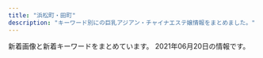 ```yaml
---
title: "浜松町・田町"
description: "キーワード別にの巨乳アジアン・チャイナエステ嬢情報をまとめました。"
---
```


新着画像と新着キーワードをまとめています。
2021年06月20日の情報です。

<DmmAffiliateIns />
<KeywordTable
  shops={
    [
    {
        "name": "\u672a\u6765",
        "url": "http://kokoro-spa.info/",
        "img_links": [
            "http://kokoro-spa.info/img/shop/no-pic.jpg",
            "http://kokoro-spa.info/img/ttl_info.png",
            "http://kokoro-spa.info/img/qrcode.png",
            "http://kokoro-spa.info/img/slider/2.jpg",
            "http://kokoro-spa.info/img/shop/kanban.jpg",
            "http://kokoro-spa.info/img/pickup.jpg",
            "http://kokoro-spa.info/img/ttl_news.png"
        ],
        "keywords": {},
        "station": "JR\u65b0\u6a4b\u99c5\u70cf\u68ee\u53e3"
    },
    {
        "img_links": [
            "http://www.shiawasenojikan.esjp.info/files/009-03.jpg",
            "http://www.shiawasenojikan.esjp.info/images/news.jpg",
            "http://www.shiawasenojikan.esjp.info/files/001-03.jpg",
            "http://www.shiawasenojikan.esjp.info/files/003.jpg",
            "http://www.shiawasenojikan.esjp.info/files/010.jpg",
            "http://www.shiawasenojikan.esjp.info/files/003-03.jpg",
            "http://www.shiawasenojikan.esjp.info/files/010-02.jpg",
            "http://www.shiawasenojikan.esjp.info/images/tel.jpg",
            "http://www.shiawasenojikan.esjp.info/files/001.jpg",
            "http://www.shiawasenojikan.esjp.info/images/head.jpg",
            "http://www.shiawasenojikan.esjp.info/images/interior_t.jpg",
            "http://www.shiawasenojikan.esjp.info/files/003-02.jpg",
            "http://www.shiawasenojikan.esjp.info/files/010-03.jpg",
            "http://www.shiawasenojikan.esjp.info/files/001-02.jpg",
            "http://www.shiawasenojikan.esjp.info/images/mobile.jpg",
            "http://www.shiawasenojikan.esjp.info/images/sys3.jpg",
            "http://www.shiawasenojikan.esjp.info/images/link_t.jpg",
            "http://www.shiawasenojikan.esjp.info/files/015.jpg",
            "http://www.shiawasenojikan.esjp.info/files/009.jpg",
            "http://www.shiawasenojikan.esjp.info/files/009-02.jpg",
            "http://www.shiawasenojikan.esjp.info/images/staff_t.jpg",
            "http://www.shiawasenojikan.esjp.info/images/int2.jpg",
            "http://www.shiawasenojikan.esjp.info/files/015-03.jpg",
            "http://www.shiawasenojikan.esjp.info/files/015-02.jpg"
        ],
        "keywords": {
            "86": 1,
            "87": 3,
            "D": 5,
            "88": 1
        },
        "station": "JR\u65b0\u6a4b\u99c5\u65e5\u6bd4\u8c37\u53e3",
        "url": "http://www.shiawasenojikan.esjp.info/",
        "name": "\u5e78\u305b\u306e\u6642\u9593"
    },
    {
        "img_links": [
            "http://www.momigoku.mensest.com/files/006-02.jpg",
            "http://www.momigoku.mensest.com/files/003-03.jpg",
            "http://www.momigoku.mensest.com/files/006.jpg",
            "http://www.momigoku.mensest.com/files/003-02.jpg",
            "http://www.momigoku.mensest.com/files/002-03.jpg",
            "http://www.momigoku.mensest.com/photo_news/upimg/8319560bd95f8c3e68_0.jpg",
            "http://www.momigoku.mensest.com/files/004-02.jpg",
            "http://www.momigoku.mensest.com/files/007-02.jpg",
            "http://www.momigoku.mensest.com/files/005.jpg",
            "http://www.momigoku.mensest.com/photo_news/upimg/3223360c02f1517deb_0.jpg",
            "http://www.momigoku.mensest.com/files/007-03.jpg",
            "http://www.momigoku.mensest.com/images/line.png",
            "http://www.momigoku.mensest.com/files/004.jpg",
            "http://www.momigoku.mensest.com/images/mobile.jpg",
            "http://www.momigoku.mensest.com/files/001-03.jpg",
            "http://www.momigoku.mensest.com/images/r3.jpg",
            "http://www.momigoku.mensest.com/files/005-02.jpg",
            "http://www.momigoku.mensest.com/files/001-02.jpg",
            "http://www.momigoku.mensest.com/files/001.jpg",
            "http://www.momigoku.mensest.com/files/003.jpg",
            "http://www.momigoku.mensest.com/files/004-03.jpg",
            "http://www.momigoku.mensest.com/files/006-03.jpg",
            "http://www.momigoku.mensest.com/files/005-03.jpg",
            "http://www.momigoku.mensest.com/files/002-02.jpg",
            "http://www.momigoku.mensest.com/files/007.jpg",
            "http://www.momigoku.mensest.com/files/002.jpg"
        ],
        "url": "http://www.momigoku.mensest.com/",
        "name": "\u3082\u307f\u6975",
        "keywords": {
            "C": 19,
            "E": 4,
            "87": 28,
            "D": 20,
            "\u30bb\u30af\u30b7\u30fc": 3
        },
        "station": "JR\u65b0\u6a4b\u99c5\u70cf\u68ee\u53e3"
    },
    {
        "name": "\u30ab\u30b5\u30d6\u30e9\u30f3\u30ab",
        "img_links": [
            "http://romantic-est.info/img/cg061.jpg",
            "http://romantic-est.info/img/line1.jpg",
            "http://romantic-est.info/img/cg07.jpg",
            "http://romantic-est.info/img/cg111.jpg",
            "http://romantic-est.info/img/cg11.jpg",
            "http://romantic-est.info/img/cg06.jpg",
            "http://romantic-est.info/link/menlog.jpg",
            "http://romantic-est.info/img/cg03.jpg",
            "http://romantic-est.info/img/topimg.jpg",
            "http://romantic-est.info/img/r3.jpg",
            "http://romantic-est.info/img/r2.jpg",
            "http://romantic-est.info/img/kan.jpg",
            "http://romantic-est.info/img/cg031.jpg",
            "http://romantic-est.info/img/topimg1.jpg",
            "https://www.est-tatsujin.jp/theme/esthe_no_tatsujin_front/banner/estbnr_s2_200x40.jpg",
            "http://romantic-est.info/img/cg091.jpg",
            "http://romantic-est.info/img/r5.jpg",
            "http://romantic-est.info/img/cg071.jpg",
            "http://romantic-est.info/img/cg09.jpg",
            "https://s-este.jp/img/common/freebanner/200_40.png",
            "http://romantic-est.info/img/line.jpg",
            "http://romantic-est.info/img/r1.jpg",
            "http://romantic-est.info/img/r4.jpg"
        ],
        "station": "\u5185\u5e78\u753a\u99c5A3",
        "url": "http://romantic-est.info/",
        "keywords": {}
    },
    {
        "station": "JR\u65b0\u6a4b\u99c5\u70cf\u68ee\u53e3",
        "url": "https://aroma-queen.work/",
        "name": "Aroma Coco8",
        "img_links": [
            "https://aroma-queen.work/images/st/st_ai.jpg",
            "https://aroma-queen.work/images/st/st_hana_1.jpg",
            "https://aroma-queen.work/images/st/st_nan.jpg",
            "https://aroma-queen.work/images/st/st_10_1.jpg",
            "https://aroma-queen.work/images/st/st_5_1.jpg",
            "https://aroma-queen.work/images/st/st_pink_3.jpg",
            "https://aroma-queen.work/images/st/st_ryuu_2.jpg",
            "https://aroma-queen.work/images/st/st_joy.jpg",
            "https://aroma-queen.work/images/st/st_angel_3.jpg",
            "https://aroma-queen.work/images/st/st_emi_1.jpg",
            "https://aroma-queen.work/images/st/st_kou2.jpg",
            "https://aroma-queen.work/images/st/st_nana.jpg",
            "https://aroma-queen.work/images/st/st_nami_1.jpg",
            "https://aroma-queen.work/images/st/st_lucy_3.jpg",
            "https://aroma-queen.work/images/st/st_rei_2.jpg",
            "https://aroma-queen.work/images/st/st_13.jpg",
            "https://aroma-queen.work/images/st/st_rinda_2.jpg",
            "https://aroma-queen.work/images/st/st_mirror_2.jpg",
            "https://aroma-queen.work/images/st/st_koko_1.jpg",
            "https://aroma-queen.work/images/st/st_hana_2.jpg",
            "https://aroma-queen.work/images/top_campaign_spring.jpg",
            "https://aroma-queen.work/images/st/st_four1.jpg",
            "https://aroma-queen.work/images/st/st_maisy.jpg",
            "https://aroma-queen.work/images/st/st_angel_2.jpg",
            "https://aroma-queen.work/images/st/st_19.jpg",
            "https://aroma-queen.work/images/st/st_hara3.jpg",
            "https://aroma-queen.work/images/st/st_maya_1.jpg",
            "https://aroma-queen.work/images/st/st_jerry.jpg",
            "https://aroma-queen.work/images/st/st_rei_3.jpg",
            "https://aroma-queen.work/images/st/st_saya_2.jpg",
            "https://aroma-queen.work/images/st/st_ou_3.jpg",
            "https://aroma-queen.work/images/st/st_aiko_1.jpg",
            "https://aroma-queen.work/images/st/st_dan_1.jpg",
            "https://aroma-queen.work/images/top_campaign_dec.jpg",
            "https://aroma-queen.work/images/st/st_aigo.jpg",
            "https://aroma-queen.work/images/st/st_cindy.jpg",
            "https://aroma-queen.work/images/st/st_koko.jpg",
            "https://aroma-queen.work/images/st/st_bibi_1.jpg",
            "https://aroma-queen.work/images/st/st_kaori_1.jpg",
            "https://aroma-queen.work/images/st/st_mayumi_1.jpg",
            "https://aroma-queen.work/images/st/st_yuri.jpg",
            "https://aroma-queen.work/images/st/st_10_2.jpg",
            "https://aroma-queen.work/images/st/st_dan_2.jpg",
            "https://aroma-queen.work/images/st/st_risa_1.jpg",
            "https://aroma-queen.work/images/st/st_mirror_3.jpg",
            "https://aroma-queen.work/images/st/st_kaori_2.jpg",
            "https://aroma-queen.work/images/st/st_joy_2.jpg",
            "https://aroma-queen.work/images/st/st_miki.jpg",
            "https://aroma-queen.work/images/st/st_kiki2.jpg",
            "https://aroma-queen.work/images/st/st_jasmine_1.jpg",
            "https://aroma-queen.work/images/st/st_kiki_1.jpg",
            "https://aroma-queen.work/images/st/st_sayuri_1.jpg",
            "https://aroma-queen.work/images/st/st_coco_1.jpg",
            "https://aroma-queen.work/images/st/st_sakura_1.jpg",
            "https://aroma-queen.work/images/st/st_emi.jpg",
            "https://aroma-queen.work/images/st/st_nana_1.jpg",
            "https://aroma-queen.work/images/st/st_rena_2.jpg",
            "https://aroma-queen.work/images/st/st_22.jpg",
            "https://aroma-queen.work/images/st/st_cake_1.jpg",
            "https://aroma-queen.work/images/st/st_joy_1.jpg",
            "https://aroma-queen.work/images/st/st_shizuka_1.jpg",
            "https://aroma-queen.work/images/st/st_nina_3.jpg",
            "https://aroma-queen.work/images/st/st_ami_2.jpg",
            "https://aroma-queen.work/images/st/st_bibi.jpg",
            "https://aroma-queen.work/images/st/st_yuri_3.jpg",
            "https://aroma-queen.work/images/st/st_ai1.jpg",
            "https://aroma-queen.work/images/st/st_18.jpg",
            "https://aroma-queen.work/images/st/st_aiko_2.jpg",
            "https://aroma-queen.work/images/st/st_kou1.jpg",
            "https://aroma-queen.work/images/week_campaign.jpg",
            "https://aroma-queen.work/images/st/st_chiba_2.jpg",
            "https://aroma-queen.work/images/st/st_16_1.jpg",
            "https://aroma-queen.work/images/st/st_mimi_1.jpg",
            "https://aroma-queen.work/images/top.png",
            "https://aroma-queen.work/images/st/st_chiba_1.jpg",
            "https://aroma-queen.work/images/st/st_nanako.jpg",
            "https://aroma-queen.work/images/st/st_17.jpg",
            "https://aroma-queen.work/images/st/st_pink_1.jpg",
            "https://aroma-queen.work/images/st/st_jj_1.jpg",
            "https://aroma-queen.work/images/st/st_party_2.jpg",
            "https://aroma-queen.work/images/st/st_pink_2.jpg",
            "https://aroma-queen.work/images/st/st_gei.jpg",
            "https://aroma-queen.work/images/st/st_koy_2.jpg",
            "https://aroma-queen.work/images/st/st_rinda_6.jpg",
            "https://aroma-queen.work/images/st/st_huxa.jpg",
            "https://aroma-queen.work/images/st/st_14_1.jpg",
            "https://aroma-queen.work/images/st/st_kei.jpg",
            "https://aroma-queen.work/images/st/st_min_2.jpg",
            "https://aroma-queen.work/images/st/st_25.jpg",
            "https://aroma-queen.work/images/st/st_anan.jpg",
            "https://aroma-queen.work/images/st/st_mayumi_2.jpg",
            "https://aroma-queen.work/images/st/st_nuna.jpg",
            "https://aroma-queen.work/images/st/st_honey_1.jpg",
            "https://aroma-queen.work/images/st/st_eri.jpg",
            "https://aroma-queen.work/images/st/st_minto_1.jpg",
            "https://aroma-queen.work/images/st/st_mai_1.jpg",
            "https://aroma-queen.work/images/st/st_rei.jpg",
            "https://aroma-queen.work/images/top2.png",
            "https://aroma-queen.work/images/st/st_nuna3.jpg",
            "https://aroma-queen.work/images/st/st_min_4.jpg",
            "https://aroma-queen.work/images/st/st_yumi.jpg",
            "https://aroma-queen.work/images/st/st_yuyu.jpg",
            "https://aroma-queen.work/images/st/st_aya_1.jpg",
            "https://aroma-queen.work/images/st/st_sofea_2.jpg",
            "https://aroma-queen.work/images/st/st_7_1.jpg",
            "https://aroma-queen.work/images/st/st_aya.jpg",
            "https://aroma-queen.work/images/st/st_.jpg",
            "https://aroma-queen.work/images/st/st_saya_1.jpg",
            "https://aroma-queen.work/images/st/st_get_3.jpg",
            "https://aroma-queen.work/images/st/st_21.jpg",
            "https://aroma-queen.work/images/st/st_ou_1.jpg",
            "https://aroma-queen.work/images/st/st_ai_1.jpg",
            "https://aroma-queen.work/images/st/st_hara.jpg",
            "https://aroma-queen.work/images/st/st_20.jpg",
            "https://aroma-queen.work/images/st/st_rinda_1.jpg",
            "https://aroma-queen.work/images/st/st_chiba_4.jpg",
            "https://aroma-queen.work/images/st/st_bibi_2.jpg",
            "https://aroma-queen.work/images/st/st_nori.jpg",
            "https://aroma-queen.work/images/st/st_saya_0.jpg",
            "https://aroma-queen.work/images/st/st_yuri_2.jpg"
        ],
        "keywords": {
            "\u4e73": 5,
            "F": 2,
            "\u30bb\u30af\u30b7\u30fc": 2,
            "E": 13,
            "\u80f8": 4,
            "D": 10
        }
    },
    {
        "station": "JR\u7530\u753a\u99c5\u6771\u53e3",
        "img_links": [
            "http://www.k-harunoie.info/imge/p-5.jpg",
            "http://www.k-harunoie.info/imge/service1.jpg",
            "http://www.k-harunoie.info/imge/service3.jpg",
            "http://www.k-harunoie.info/imge/ta.png",
            "http://www.k-harunoie.info/imge/s1.png",
            "http://www.k-harunoie.info/imge/p-2.jpg",
            "http://www.k-harunoie.info/imge/p-4.jpg",
            "http://www.k-harunoie.info/imge/interior_t.jpg",
            "http://www.k-harunoie.info/imge/s0.png",
            "http://www.k-harunoie.info/imge/p-1.jpg",
            "http://www.k-harunoie.info/imge/service2.jpg",
            "http://www.k-harunoie.info/imge/tel.png",
            "http://www.k-harunoie.info/imge/int2.png",
            "http://www.k-harunoie.info/imge/botton.jpg",
            "http://www.k-harunoie.info/imge/staff_t.jpg",
            "http://www.k-harunoie.info/imge/sys.png"
        ],
        "name": "\u6625\u306e\u5bb6",
        "keywords": {},
        "url": "http://www.k-harunoie.info/"
    },
    {
        "station": "JR\u6d5c\u677e\u753a\u99c5\u5357\u53e3",
        "img_links": [
            "http://www.es-tokyo.link/images/28.jpg",
            "http://www.es-tokyo.link/images/news.jpg",
            "http://www.es-tokyo.link/img/erin1.jpg",
            "http://www.es-tokyo.link/img/minami1.jpg",
            "http://www.es-tokyo.link/images/sys2.jpg",
            "http://www.es-tokyo.link/img/izumi2.jpg",
            "http://www.es-tokyo.link/images/25.jpg",
            "http://www.es-tokyo.link/images/head.jpg",
            "http://www.es-tokyo.link/images/int2.jpg",
            "http://www.es-tokyo.link/img/emili1.jpg",
            "http://www.es-tokyo.link/images/newface.jpg",
            "http://www.es-tokyo.link/images/31.jpg",
            "http://www.es-tokyo.link/images/b2.jpg",
            "http://www.es-tokyo.link/images/27.jpg",
            "http://www.es-tokyo.link/images/22.jpg",
            "http://www.es-tokyo.link/img/mayu1.jpg",
            "http://www.es-tokyo.link/images/24.jpg",
            "http://www.es-tokyo.link/img/ami1.jpg",
            "http://www.es-tokyo.link/img/erin2.jpg",
            "http://www.es-tokyo.link/img/miwa1.jpg",
            "http://www.es-tokyo.link/img/izumi1.jpg",
            "http://www.es-tokyo.link/img/momoko1.jpg",
            "http://www.es-tokyo.link/images/mobile.jpg",
            "http://www.es-tokyo.link/images/interior_t.jpg",
            "http://www.es-tokyo.link/images/int1.jpg",
            "http://www.es-tokyo.link/img/rin1.jpg",
            "http://www.es-tokyo.link/images/9.jpg",
            "http://www.es-tokyo.link/img/naomi1.jpg",
            "http://www.es-tokyo.link/images/b1.jpg",
            "http://www.es-tokyo.link/images/b3.jpg",
            "http://www.es-tokyo.link/images/32.jpg",
            "http://www.es-tokyo.link/images/tel.jpg",
            "http://www.es-tokyo.link/img/hikari1.jpg",
            "http://www.es-tokyo.link/images/30.jpg",
            "http://www.es-tokyo.link/images/19.jpg",
            "http://www.es-tokyo.link/images/5.jpg",
            "http://www.es-tokyo.link/images/20.jpg",
            "http://www.es-tokyo.link/img/yui1.jpg",
            "http://www.es-tokyo.link/img/kaori1.jpg",
            "http://www.es-tokyo.link/img/minami2.jpg",
            "http://www.es-tokyo.link/images/staff_t.jpg",
            "http://www.es-tokyo.link/images/sys1.jpg",
            "http://www.es-tokyo.link/img/suzu1.jpg",
            "http://www.es-tokyo.link/images/s1.png",
            "http://www.es-tokyo.link/images/23.jpg",
            "http://www.es-tokyo.link/images/3.jpg"
        ],
        "name": "Pandora*\u30d1\u30f3\u30c9\u30e9",
        "url": "http://www.es-tokyo.link",
        "keywords": {}
    },
    {
        "url": "http://shiawase.mssg.jp/",
        "station": "JR\u7530\u753a\u99c5\u897f\u53e3",
        "name": "\u3057\u3042\u308f\u305b\uff5eSHIAWASE\uff5e",
        "keywords": {},
        "img_links": [
            "http://shiawase.mssg.jp/images/gallery/gallery_104.jpg",
            "http://shiawase.mssg.jp/images/system/syatem_303.jpg",
            "http://shiawase.mssg.jp/images/top/top_05.jpg",
            "http://shiawase.mssg.jp/images/staff_one/staff_one_08.png",
            "http://shiawase.mssg.jp/images/home/index_qup.jpg",
            "http://shiawase.mssg.jp/images/gallery/gallery_102.jpg",
            "http://shiawase.mssg.jp/images/staff/sta_0z8.jpg",
            "http://shiawase.mssg.jp/images/staff/staff_top.jpg",
            "http://shiawase.mssg.jp/images/staff/sta_010.jpg",
            "http://shiawase.mssg.jp/images/top/top_02.jpg",
            "http://shiawase.mssg.jp/images/staff_one/staff_one_05.jpg",
            "http://shiawase.mssg.jp/images/gallery/gallery_404.jpg",
            "http://shiawase.mssg.jp/images/staff_image/staff_d010a.jpg",
            "http://shiawase.mssg.jp/images/top/top_01.jpg",
            "http://shiawase.mssg.jp/images/staff_one/staff_one_07.png",
            "http://shiawase.mssg.jp/images/home/top_qp.jpg",
            "http://shiawase.mssg.jp/images/staff_one/staff_one_03.jpg",
            "http://shiawase.mssg.jp/images/staff_one/staff_one_top.jpg",
            "http://shiawase.mssg.jp/images/system/syatem_301.jpg",
            "http://shiawase.mssg.jp/images/home/index_page_top.jpg",
            "http://shiawase.mssg.jp/images/system/syatem_302.jpg",
            "http://shiawase.mssg.jp/images/gallery/gallery_402.jpg",
            "http://shiawase.mssg.jp/images/home/QR.png",
            "http://shiawase.mssg.jp/images/gallery/gallery_401.jpg",
            "http://shiawase.mssg.jp/images/gallery/gallery_103.jpg",
            "http://shiawase.mssg.jp/images/top/top_04.jpg",
            "http://shiawase.mssg.jp/images/home/index_04.jpg",
            "http://shiawase.mssg.jp/images/staff_one/staff_one_02.jpg",
            "http://shiawase.mssg.jp/images/staff_one/staff_one_04.jpg",
            "http://shiawase.mssg.jp/images/top/top_03.jpg",
            "http://shiawase.mssg.jp/images/gallery/gallery_403.jpg",
            "http://shiawase.mssg.jp/images/top/top_06.jpg",
            "http://shiawase.mssg.jp/images/staff/sta_021.jpg",
            "http://shiawase.mssg.jp/images/gallery/gallery_top.jpg",
            "http://shiawase.mssg.jp/images/staff_one/staff_one_01.jpg",
            "http://shiawase.mssg.jp/images/top/top_08.png",
            "http://shiawase.mssg.jp/images/gallery/gallery_101.jpg",
            "http://shiawase.mssg.jp/images/gallery/gallery_01.jpg",
            "http://shiawase.mssg.jp/images/staff/sta_04.jpg",
            "http://shiawase.mssg.jp/images/home/index_tel.jpg",
            "http://shiawase.mssg.jp/images/home/index_03.jpg"
        ]
    },
    {
        "url": "http://es-leon.link/",
        "name": "LEON",
        "img_links": [],
        "station": "JR\u65b0\u6a4b\u99c5\u70cf\u68ee\u53e3",
        "keywords": {}
    },
    {
        "station": "JR\u6d5c\u677e\u753a\u99c5\u5317\u53e3",
        "url": "https://hamamatsucho-mensesthe.net/",
        "keywords": {
            "D": 14,
            "C": 4,
            "E": 7
        },
        "name": "SERA",
        "img_links": [
            "https://hamamatsucho-mensesthe.net/staff/top/nao-s1.jpg",
            "https://hamamatsucho-mensesthe.net/icon/twitter.png",
            "https://hamamatsucho-mensesthe.net/wp/wp-content/uploads/2020/02/stand-by.jpg",
            "https://hamamatsucho-mensesthe.net/wp/images/mensesthe.jpg",
            "https://hamamatsucho-mensesthe.net/staff/top/rin-s1.jpg",
            "https://hamamatsucho-mensesthe.net/wp/wp-content/uploads/2021/05/yuki.jpg",
            "https://hamamatsucho-mensesthe.net/wp/images/clear.png",
            "https://hamamatsucho-mensesthe.net/room/room-l6.jpg",
            "https://hamamatsucho-mensesthe.net/icon/facebook.png",
            "https://hamamatsucho-mensesthe.net/room/room-l4.jpg",
            "https://hamamatsucho-mensesthe.net/wp/wp-content/uploads/2019/05/nao-150x150.jpg",
            "https://hamamatsucho-mensesthe.net/wp/wp-content/uploads/2020/02/nana.jpg",
            "https://hamamatsucho-mensesthe.net/wp/wp-content/uploads/2020/01/emi-l1.jpg",
            "https://hamamatsucho-mensesthe.net/wp/icon/line.png",
            "https://hamamatsucho-mensesthe.net/wp/wp-content/uploads/2019/05/rin-150x150.jpg",
            "https://hamamatsucho-mensesthe.net/wp/wp-content/uploads/2020/01/misaki-l2.jpg",
            "https://hamamatsucho-mensesthe.net/wp/icon/google_plus.png",
            "https://hamamatsucho-mensesthe.net/wp/wp-content/uploads/2021/01/yuna.jpg",
            "https://hamamatsucho-mensesthe.net/staff/top/yuna-s1.jpg",
            "https://hamamatsucho-mensesthe.net/icon/line.png",
            "https://hamamatsucho-mensesthe.net/wp/images/top1.jpg",
            "https://hamamatsucho-mensesthe.net/staff/top/mitsuki-s1.jpg",
            "https://hamamatsucho-mensesthe.net/wp/wp-content/uploads/2020/10/aki-150x150.jpg",
            "https://hamamatsucho-mensesthe.net/wp/images/top3.jpg",
            "https://hamamatsucho-mensesthe.net/images/clear.png",
            "https://hamamatsucho-mensesthe.net/wp/icon/twitter.png",
            "https://hamamatsucho-mensesthe.net/wp/wp-content/uploads/2019/07/0677E994-1DBF-4E0E-AB70-7CA5C034B140-150x150.jpeg",
            "https://hamamatsucho-mensesthe.net/wp/wp-content/uploads/2020/01/mitsuki.jpg",
            "https://hamamatsucho-mensesthe.net/images/flower.png",
            "https://hamamatsucho-mensesthe.net/wp/wp-content/uploads/2021/01/yuna-150x150.jpg",
            "https://hamamatsucho-mensesthe.net/wp/wp-content/uploads/2019/10/eri-150x150.jpg",
            "https://hamamatsucho-mensesthe.net/staff/top/yuki-s1.jpg",
            "https://hamamatsucho-mensesthe.net/wp/icon/facebook.png",
            "https://hamamatsucho-mensesthe.net/icon/google_plus.png",
            "https://hamamatsucho-mensesthe.net/staff/top/emi-s1.jpg",
            "https://hamamatsucho-mensesthe.net/room/room-l3.jpg",
            "https://hamamatsucho-mensesthe.net/room/room-l2.jpg",
            "https://hamamatsucho-mensesthe.net/wp/wp-content/uploads/2020/02/1714CAA8-3D57-4009-AB72-F5A8E6B60310.jpeg",
            "https://hamamatsucho-mensesthe.net/wp/wp-content/uploads/2021/05/yuki-s1-150x150.jpg",
            "https://hamamatsucho-mensesthe.net/staff/top/miyu-s1.jpg",
            "https://hamamatsucho-mensesthe.net/staff/top/aki-s1.jpg",
            "https://hamamatsucho-mensesthe.net/wp/images/top2.jpg",
            "https://hamamatsucho-mensesthe.net/images/footer-l.png",
            "https://hamamatsucho-mensesthe.net/link/mens-esthe.png",
            "https://hamamatsucho-mensesthe.net/staff/top/ayaka-s1.jpg",
            "https://hamamatsucho-mensesthe.net/wp/wp-content/uploads/2020/11/urara.jpg",
            "https://hamamatsucho-mensesthe.net/room/room-l5.jpg",
            "https://hamamatsucho-mensesthe.net/images/footer-r.png",
            "https://hamamatsucho-mensesthe.net/room/room-l1.jpg",
            "https://hamamatsucho-mensesthe.net/wp/wp-content/uploads/2020/08/ayaka.jpg",
            "https://hamamatsucho-mensesthe.net/wp/wp-content/uploads/2019/07/587590BB-96D0-4887-BE26-3B1413FF7283-150x150.jpeg"
        ]
    },
    {
        "img_links": [
            "http://body-heal.net/images/store/06.jpg",
            "http://body-heal.net/images/store/04.jpg",
            "http://body-heal.net/images/show.jpg",
            "http://body-heal.net/staffPhoto/b20190608222039.jpg",
            "http://body-heal.net/images/access/02.jpg",
            "http://body-heal.net/images/access/05.jpg",
            "http://body-heal.net/staffPhoto/b20190120201033.jpg",
            "http://body-heal.net/js/sliderLine/slide_prev.png",
            "http://body-heal.net/staffPhoto/b20180926231950.jpg",
            "http://body-heal.net/uploadfiles/images/campaignBodyHealNet.jpg",
            "http://body-heal.net/images/access/04.jpg",
            "http://body-heal.net/images/store/01.jpg",
            "http://body-heal.net/staffPhoto/b20190117105438.jpg",
            "http://body-heal.net/staffPhoto/b20190608220420.jpg",
            "http://body-heal.net/images/access/01.jpg",
            "http://body-heal.net/images/access/03.jpg",
            "http://body-heal.net/images/store/05.jpg",
            "http://body-heal.net/staffPhoto/b20180721035111.jpg",
            "http://body-heal.net/staffPhoto/b20190218130854.jpg",
            "http://body-heal.net/js/sliderLine/slide_next.png"
        ],
        "name": "Tami",
        "keywords": {
            "84": 4,
            "88": 10,
            "E": 6,
            "87": 6,
            "85": 4
        },
        "station": "JR\u7530\u753a\u99c5\u4e09\u7530\u53e3",
        "url": "http://body-heal.net/"
    },
    {
        "url": "http://yukizhouse00.web.fc2.com/",
        "img_links": [
            "http://yukizhouse00.web.fc2.com/images/portfolio/work-1.jpg",
            "http://yukizhouse00.web.fc2.com/images/portfolio/work-2.jpg",
            "http://yukizhouse00.web.fc2.com/images/portfolio/work-5.jpg",
            "http://yukizhouse00.web.fc2.com/images/portfolio/work-3.jpg",
            "http://yukizhouse00.web.fc2.com/images/portfolio/work-4.jpg",
            "http://yukizhouse00.web.fc2.com/images/slider/slid2.jpg",
            "http://yukizhouse00.web.fc2.com/images/portfolio/work-6.jpg",
            "http://yukizhouse00.web.fc2.com/images/slider/slid1.jpg"
        ],
        "keywords": {},
        "name": "Yuki\u2019s House",
        "station": "JR\u6d5c\u677e\u753a\u99c5\u5357\u53e3"
    },
    {
        "url": "http://www.himawari.mensest.com/",
        "station": "JR\u6d5c\u677e\u753a\u99c5\u5317\u53e3",
        "keywords": {
            "C": 3,
            "86": 3,
            "87": 2,
            "D": 2
        },
        "name": "\u3072\u307e\u308f\u308a",
        "img_links": [
            "http://www.himawari.mensest.com/images/bj3.jpg",
            "http://www.himawari.mensest.com/files/003.jpg",
            "http://www.himawari.mensest.com/images/s_news.jpg",
            "http://www.himawari.mensest.com/files/006.jpg",
            "http://www.himawari.mensest.com/images/s_staff.jpg",
            "http://www.himawari.mensest.com/images/top.png",
            "http://www.himawari.mensest.com/files/002.jpg",
            "http://www.himawari.mensest.com/files/004-02.jpg",
            "http://www.himawari.mensest.com/files/005.jpg",
            "http://www.himawari.mensest.com/files/006-02.jpg",
            "http://www.himawari.mensest.com/files/002-02.jpg",
            "http://www.himawari.mensest.com/images/bj1.jpg",
            "http://www.himawari.mensest.com/images/mobile.jpg",
            "http://www.himawari.mensest.com/images/s_link.jpg",
            "http://www.himawari.mensest.com/files/004.jpg",
            "http://www.himawari.mensest.com/files/005-02.jpg",
            "http://www.himawari.mensest.com/files/003-02.jpg",
            "http://www.himawari.mensest.com/images/s_info.jpg",
            "http://www.himawari.mensest.com/images/hua.jpg"
        ]
    },
    {
        "station": "JR\u6d5c\u677e\u753a\u99c5\u5317\u53e3",
        "img_links": [
            "https://hamamatsucho-mensesthe.com/icon/twitter.png",
            "https://hamamatsucho-mensesthe.com/staff2/wp-content/uploads/2021/06/hime01.png",
            "https://hamamatsucho-mensesthe.com/kumi1.jpg",
            "https://hamamatsucho-mensesthe.com/staff/arisa-l1.jpg",
            "https://hamamatsucho-mensesthe.com/button/sche.png",
            "https://hamamatsucho-mensesthe.com/menu/gallery.png",
            "https://hamamatsucho-mensesthe.com/images/footer-l.png",
            "https://hamamatsucho-mensesthe.com/kumi2.jpg",
            "https://hamamatsucho-mensesthe.com/menu/info.png",
            "https://hamamatsucho-mensesthe.com/2018/03/02/anna-s1.jpg",
            "https://hamamatsucho-mensesthe.com/staff/yuyu-s1.jpg",
            "https://hamamatsucho-mensesthe.com/icon/google_plus.png",
            "https://hamamatsucho-mensesthe.com/images/main-sp.jpg",
            "https://hamamatsucho-mensesthe.com/button/home.png",
            "https://hamamatsucho-mensesthe.com/staff/koko-l1.jpg",
            "https://hamamatsucho-mensesthe.com/staff2/wp-content/uploads/2021/05/mimi02.png",
            "https://hamamatsucho-mensesthe.com/2018/12/21/koko-s1.jpg",
            "https://hamamatsucho-mensesthe.com/staff2/wp-content/uploads/2021/06/miki01.png",
            "https://hamamatsucho-mensesthe.com/staff2/wp-content/uploads/2021/06/linko05.png",
            "https://hamamatsucho-mensesthe.com/room/esthe3.jpg",
            "https://hamamatsucho-mensesthe.com/staff/arisa-s1.jpg",
            "https://hamamatsucho-mensesthe.com/images/main1.jpg",
            "https://hamamatsucho-mensesthe.com/staff/koko-s1.jpg",
            "https://hamamatsucho-mensesthe.com/miyuki01.png",
            "https://hamamatsucho-mensesthe.com/staff/yoko-l1.jpg",
            "https://hamamatsucho-mensesthe.com/menu/home.png",
            "https://hamamatsucho-mensesthe.com/2018/06/08/hana-s2.jpg",
            "https://hamamatsucho-mensesthe.com/icon/line.png",
            "https://hamamatsucho-mensesthe.com/2018/12/21/yuyu-s1.jpg",
            "https://hamamatsucho-mensesthe.com/menu/friend.png",
            "https://hamamatsucho-mensesthe.com/staff/nana-l1.jpg",
            "https://hamamatsucho-mensesthe.com/images/header3.png",
            "https://hamamatsucho-mensesthe.com/images/clear.png",
            "https://hamamatsucho-mensesthe.com/2017/10/08/ruru-s1.jpg",
            "https://hamamatsucho-mensesthe.com/icon/facebook.png",
            "https://hamamatsucho-mensesthe.com/room/esthe2.jpg",
            "https://hamamatsucho-mensesthe.com/staff/yoko-s1.jpg",
            "https://hamamatsucho-mensesthe.com/room/esthe1.jpg",
            "https://hamamatsucho-mensesthe.com/2018/06/12/yoko-s1.jpg",
            "https://hamamatsucho-mensesthe.com/button/staff.png",
            "https://hamamatsucho-mensesthe.com/2018/11/23/arisa-s1.jpg",
            "https://hamamatsucho-mensesthe.com/staff/yuyu-l1.jpg",
            "https://hamamatsucho-mensesthe.com/nana03.png",
            "https://hamamatsucho-mensesthe.com/images/flower.png",
            "https://hamamatsucho-mensesthe.com/staff/nana-s1.jpg",
            "https://hamamatsucho-mensesthe.com/menu/sche.png",
            "https://hamamatsucho-mensesthe.com/images/footer-r.png"
        ],
        "keywords": {
            "D": 2,
            "F": 1,
            "E": 1
        },
        "name": "Oriental Spa",
        "url": "https://hamamatsucho-mensesthe.com/"
    },
    {
        "station": "JR\u6d5c\u677e\u753a\u99c5\u5357\u53e3",
        "img_links": [
            "https://minazuki-tokyo.com/wp-content/uploads/2021/02/yumi.jpg",
            "https://minazuki-tokyo.com/wp-content/uploads/2021/02/t05.png",
            "https://minazuki-tokyo.com/wp-content/uploads/2021/02/t06.png",
            "https://minazuki-tokyo.com/wp-content/uploads/2020/11/photo02.png",
            "https://minazuki-tokyo.com/wp-content/uploads/2021/02/yuyu.png",
            "https://minazuki-tokyo.com/wp-content/uploads/2021/02/koyuri-1.jpg",
            "https://minazuki-tokyo.com/wp-content/uploads/2021/02/top1.png",
            "https://minazuki-tokyo.com/wp-content/uploads/2021/02/t01.png",
            "https://minazuki-tokyo.com/wp-content/uploads/2021/02/ayu.png",
            "https://minazuki-tokyo.com/wp-content/uploads/2021/02/t07.png",
            "https://minazuki-tokyo.com/wp-content/uploads/2020/11/photo05.png",
            "https://minazuki-tokyo.com/wp-content/uploads/2021/02/yuyu2.jpg",
            "https://minazuki-tokyo.com/wp-content/uploads/2021/02/haru.jpg",
            "https://minazuki-tokyo.com/wp-content/uploads/2021/02/t03.png",
            "https://minazuki-tokyo.com/wp-content/uploads/2020/11/photo04.png",
            "https://minazuki-tokyo.com/wp-content/uploads/2021/02/t04.png",
            "https://minazuki-tokyo.com/wp-content/uploads/2021/02/haru.png",
            "https://minazuki-tokyo.com/wp-content/uploads/2020/11/photo03.png",
            "https://minazuki-tokyo.com/wp-content/uploads/2021/02/price.png",
            "https://minazuki-tokyo.com/wp-content/uploads/2021/02/2-09.png",
            "https://minazuki-tokyo.com/wp-content/uploads/2021/02/sm01.png",
            "https://minazuki-tokyo.com/wp-content/uploads/2021/02/top2.png",
            "https://minazuki-tokyo.com/wp-content/uploads/2020/11/photo01.png",
            "https://minazuki-tokyo.com/wp-content/uploads/2021/02/koyuri.png",
            "https://minazuki-tokyo.com/wp-content/uploads/2021/02/t08.png",
            "https://minazuki-tokyo.com/wp-content/uploads/2021/02/sm03.png",
            "https://minazuki-tokyo.com/wp-content/uploads/2021/02/yumi.png",
            "https://minazuki-tokyo.com/wp-content/uploads/2021/02/sm04.png",
            "https://minazuki-tokyo.com/wp-content/uploads/2021/02/ayu.jpg",
            "https://minazuki-tokyo.com/wp-content/uploads/2021/02/cam.png",
            "https://minazuki-tokyo.com/wp-content/uploads/2021/03/top10.png",
            "https://minazuki-tokyo.com/wp-content/uploads/2021/02/t02.png",
            "https://minazuki-tokyo.com/wp-content/uploads/2021/02/sm02.png"
        ],
        "url": "https://minazuki-tokyo.com/",
        "name": "\u6c34\u7121\u6708\uff5e\u307f\u306a\u3065\u304d\uff5e",
        "keywords": {
            "83": 4,
            "85": 4,
            "90": 4,
            "86": 4,
            "87": 4
        }
    },
    {
        "url": "https://hamamatsucho-esthe.work/",
        "img_links": [
            "https://hamamatsucho-esthe.work/room/esthe2.jpg",
            "https://hamamatsucho-esthe.work/staff/yuki-l1.jpg",
            "https://hamamatsucho-esthe.work/images/main-sp.jpg",
            "https://hamamatsucho-esthe.work/images/footer-l.png",
            "https://hamamatsucho-esthe.work/room/1-l.jpg",
            "https://hamamatsucho-esthe.work/menu/gallery.png",
            "https://hamamatsucho-esthe.work/images/footer-r.png",
            "https://hamamatsucho-esthe.work/room/esthe1.jpg",
            "https://hamamatsucho-esthe.work/room/1-s.jpg",
            "https://hamamatsucho-esthe.work/2021/04/22/nana-s1.jpg",
            "https://hamamatsucho-esthe.work/images/qrcode.png",
            "https://hamamatsucho-esthe.work/staff/mimi-l1.jpg",
            "https://hamamatsucho-esthe.work/staff/mimi-s1.jpg",
            "https://hamamatsucho-esthe.work/staff/riri-l1.jpg",
            "https://hamamatsucho-esthe.work/2019/06/14/riri-s1.jpg",
            "https://hamamatsucho-esthe.work/2021/03/26/riri-s1.jpg",
            "https://hamamatsucho-esthe.work/images/main1.jpg",
            "https://hamamatsucho-esthe.work/2021/06/04/yuki-s1.jpg",
            "https://hamamatsucho-esthe.work/staff/maki-s1.jpg",
            "https://hamamatsucho-esthe.work/2021/05/20/mimi-s1.jpg",
            "https://hamamatsucho-esthe.work/staff/riko-s1.jpg",
            "https://hamamatsucho-esthe.work/2020/11/06/momo-s1.jpg",
            "https://hamamatsucho-esthe.work/room/3-s.jpg",
            "https://hamamatsucho-esthe.work/staff/nana-l1.jpg",
            "https://hamamatsucho-esthe.work/menu/info.png",
            "https://hamamatsucho-esthe.work/icon/facebook.png",
            "https://hamamatsucho-esthe.work/images/clear.png",
            "https://hamamatsucho-esthe.work/2018/12/26/sayaka-s1.jpg",
            "https://hamamatsucho-esthe.work/menu/blog.png",
            "https://hamamatsucho-esthe.work/2019/01/14/emi-s1.jpg",
            "https://hamamatsucho-esthe.work/kana01.png",
            "https://hamamatsucho-esthe.work/staff/nana-s1.jpg",
            "https://hamamatsucho-esthe.work/button/staff.png",
            "https://hamamatsucho-esthe.work/room/esthe3.jpg",
            "https://hamamatsucho-esthe.work/room/4-s.jpg",
            "https://hamamatsucho-esthe.work/room/2-s.jpg",
            "https://hamamatsucho-esthe.work/2020/07/30/maki-s1.jpg",
            "https://hamamatsucho-esthe.work/icon/twitter.png",
            "https://hamamatsucho-esthe.work/room/3-l.jpg",
            "https://hamamatsucho-esthe.work/menu/home.png",
            "https://hamamatsucho-esthe.work/staff/yuki-s1.jpg",
            "https://hamamatsucho-esthe.work/room/4-l.jpg",
            "https://hamamatsucho-esthe.work/icon/line.png",
            "https://hamamatsucho-esthe.work/room/2-l.jpg",
            "https://hamamatsucho-esthe.work/staff/maki-l1.jpg",
            "https://hamamatsucho-esthe.work/button/home.png",
            "https://hamamatsucho-esthe.work/2018/11/09/kana-s1.jpg",
            "https://hamamatsucho-esthe.work/staff/riri-s1.jpg",
            "https://hamamatsucho-esthe.work/button/blog.png",
            "https://hamamatsucho-esthe.work/images/flower.png",
            "https://hamamatsucho-esthe.work/icon/google_plus.png",
            "https://hamamatsucho-esthe.work/2019/05/25/koko-s1.jpg",
            "https://hamamatsucho-esthe.work/menu/friend.png",
            "https://hamamatsucho-esthe.work/2019/11/05/nanami-s1.jpg",
            "https://hamamatsucho-esthe.work/2020/01/05/yuki-s1.jpg",
            "https://hamamatsucho-esthe.work/2019/05/25/riko-s1.jpg"
        ],
        "station": "JR\u6d5c\u677e\u753a\u99c5\u5317\u53e3",
        "name": "Artemis",
        "keywords": {
            "D": 15,
            "C": 10
        }
    },
    {
        "img_links": [
            "https://static.wixstatic.com/media/c0eb72_43f5a28bd3004602b64ed4bc3095af0e~mv2.png",
            "https://static.wixstatic.com/media/c0eb72_068fd8e3a6034963bb1dcf1002759294~mv2.png",
            "https://static.wixstatic.com/media/c0eb72_026f8703429f4d1a93067d6664ba9e24~mv2.png",
            "https://static.wixstatic.com/media/c0eb72_9f57c6ba804e4a55805040f7832a3bb9~mv2.png",
            "https://static.wixstatic.com/media/c0eb72_349ce6f6faed4c09b9ec1e412ba7a370~mv2.jpg"
        ],
        "name": "\u68ee\u306e\u9999",
        "url": "https://www.morinokaori-massage.com/",
        "keywords": {},
        "station": "JR\u7530\u753a\u99c5\u897f\u53e3"
    },
    {
        "name": "\u7e01",
        "keywords": {
            "C": 16
        },
        "img_links": [
            "http://tamachi-en.link/images/g0.jpg",
            "http://tamachi-en.link/images/g8.jpg",
            "http://tamachi-en.link/images/g4.jpg",
            "http://tamachi-en.link/images/new1.jpg",
            "http://tamachi-en.link/images/top.jpg",
            "http://tamachi-en.link/images/g5.jpg",
            "http://tamachi-en.link/images/g3.jpg",
            "http://tamachi-en.link/images/sakula.jpg",
            "http://tamachi-en.link/images/g6.jpg",
            "http://tamachi-en.link/images/g1.jpg",
            "http://tamachi-en.link/images/mobile.png",
            "http://tamachi-en.link/images/zi_staff.png",
            "http://tamachi-en.link/images/zi_link.png",
            "http://tamachi-en.link/images/g2.jpg"
        ],
        "url": "http://tamachi-en.link/",
        "station": "JR\u7530\u753a\u99c5\u6771\u53e3"
    },
    {
        "keywords": {
            "86": 31,
            "87": 6
        },
        "station": "JR\u65b0\u6a4b\u99c5\u65e5\u6bd4\u8c37\u53e3",
        "img_links": [
            "http://melpomene-est.biz/images/cg08.jpg",
            "http://melpomene-est.biz/images/ac2.jpg",
            "http://melpomene-est.biz/images/roser.png",
            "http://melpomene-est.biz/images/ac3.jpg",
            "http://melpomene-est.biz/images/b3.jpg",
            "http://melpomene-est.biz/images/r1.jpg",
            "http://melpomene-est.biz/images/b5.jpg",
            "http://melpomene-est.biz/images/qrc.png",
            "http://melpomene-est.biz/images/cg03.jpg",
            "http://melpomene-est.biz/images/b2.jpg",
            "http://melpomene-est.biz/images/b1.jpg",
            "http://melpomene-est.biz/images/b4.jpg",
            "http://melpomene-est.biz/images/cg06.jpg",
            "http://melpomene-est.biz/images/ac4.jpg",
            "http://melpomene-est.biz/images/rosel.png",
            "http://melpomene-est.biz/images/cg01.jpg",
            "http://melpomene-est.biz/images/cg02.jpg",
            "http://melpomene-est.biz/images/r5.jpg",
            "http://melpomene-est.biz/images/tel.png",
            "http://melpomene-est.biz/images/kan.jpg",
            "http://melpomene-est.biz/images/r4.jpg",
            "http://melpomene-est.biz/images/cg09.jpg",
            "http://melpomene-est.biz/images/r2.jpg",
            "http://melpomene-est.biz/images/ac1.jpg",
            "http://melpomene-est.biz/images/b6.jpg",
            "http://melpomene-est.biz/images/r3.jpg",
            "http://melpomene-est.biz/images/r6.jpg",
            "http://melpomene-est.biz/images/cg05.jpg"
        ],
        "name": "\u30bb\u30cf\u30c8",
        "url": "http://melpomene-est.biz/"
    }
]
}
/>
<DmmAffiliateScript />
